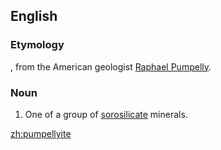 ==English==

===Etymology===
{{suffix|Pumpelly|ite|lang=en}}, from the American geologist [[w:Raphael Pumpelly|Raphael Pumpelly]].

===Noun===
{{en-noun}}
{{wikipedia}}

# {{label|en|geology}} One of a group of [[sorosilicate]] minerals.

[[zh:pumpellyite]]